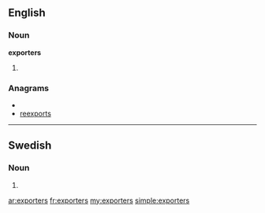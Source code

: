==English==

===Noun===
'''exporters'''

# {{plural of|[[exporter]]}}

===Anagrams===
* {{alphagram|eeoprrstx}}
* [[reexports#English|reexports]]

----

==Swedish==

===Noun===
{{infl|sv|noun form}}

# {{sv-noun-form-indef-gen-pl|export}}

[[ar:exporters]]
[[fr:exporters]]
[[my:exporters]]
[[simple:exporters]]
